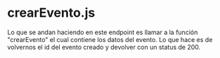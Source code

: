 # crearEvento.js

Lo que se andan haciendo en este endpoint es llamar a la función "crearEvento" el cual contiene los
datos del evento. Lo que hace es de volvernos el id del evento creado y devolver con un status de 200.
